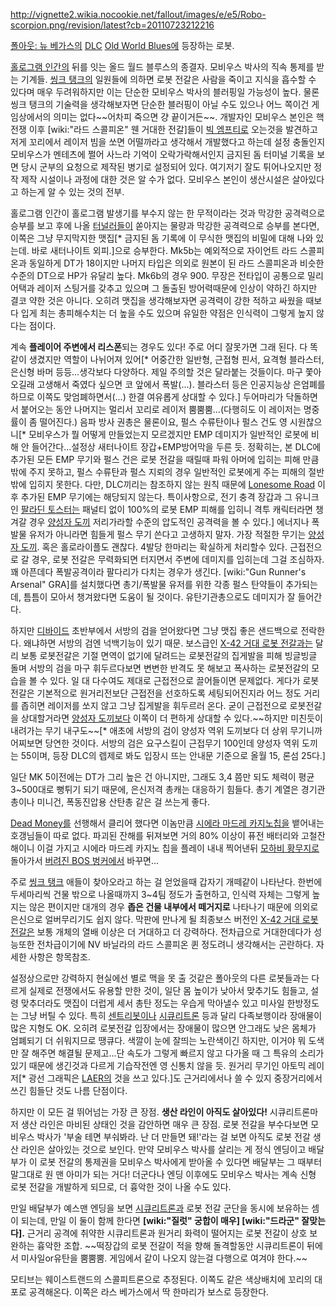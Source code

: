 http://vignette2.wikia.nocookie.net/fallout/images/e/e5/Robo-scorpion.png/revision/latest?cb=20110723212216

[[폴아웃: 뉴 베가스]]의 [[DLC]] [[Old World Blues]]에 등장하는 로봇.

[[홀로그램 인간]]의 뒤를 잇는 올드 월드 블루스의 종결자. 모비우스 박사의 직속 통제를 받는 기계들. [[씽크 탱크]]의 일원들에 의하면 로봇 전갈은 사람을 죽이고 지식을 흡수할 수 있다며 매우 두려워하지만 이는 단순한 모비우스 박사의 블러핑일 가능성이 높다. 물론 씽크 탱크의 기술력을 생각해보자면 단순한 블러핑이 아닐 수도 있으나 어느 쪽이건 게임상에서의 의미는 없다~~어차피 죽으면 걍 끝이거든~~. 개발자인 모비우스 본인은 핵전쟁 이후 [wiki:"라드 스콜피온" 웬 거대한 전갈]들이 [[빅 엠프티]]로 오는것을 발견하고 저게 꼬리에서 레이저 빔을 쏘면 어떨까라고 생각해서 개발했다고 하는데 설정 충돌인지 모비우스가 멘테츠에 쩔어 사느라 기억이 오락가락해서인지 금지된 돔 터미널 기록을 보면 당시 군부의 요청으로 제작된 병기로 설정되어 있다. 여기저기 잘도 튀어나오지만 정작 제작 시설이나 과정에 대한 것은 알 수가 없다. 모비우스 본인이 생산시설은 살아있다고 하는게 알 수 있는 것의 전부.

홀로그램 인간이 홀로그램 발생기를 부수지 않는 한 무적이라는 것과 막강한 공격력으로 승부를 보고 후에 나올 [[터널러]]들이 쏟아지는 물량과 막강한 공격력으로 승부를 본다면, 이쪽은 그냥 무지막지한 맷집[* 금지된 돔 기록에 이 무식한 맷집의 비밀에 대해 나와 있는데. 바로 새터나이트 외피.]으로 승부한다. Mk5b는 예외적으로 자이언트 라드 스콜피온과 동일하게 DT가 18이지만 나머지 타입은 의외로 원본이 된 라드 스콜피온과 비슷한 수준의 DT으로 HP가 유달리 높다. Mk6b의 경우 900. 무장은 전타입이 공통으로 밀리 어택과 레이저 스팅거를 갖추고 있으며 그 돌출된 방어력때문에 인상이 약하긴 하지만 결코 약한 것은 아니다. 오히려 맷집을 생각해보자면 공격력이 강한 적하고 싸웠을 때보다 입게 최는 총피해수치는 더 높을 수도 있으며 유일한 약점은 인식력이 그렇게 높지 않다는 점이다.

계속 '''플레이어 주변에서 리스폰'''되는 경우도 있다! 주로 어디 잘못가면 그래 된다. 다 똑같이 생겼지만 역할이 나뉘어져 있어[* 어중간한 일반형, 근접형 핀서, 요격형 블라스터, 은신형 바머 등등...생각보다 다양하다. 제일 주의할 것은 달라붙는 것들이다. 마구 쫓아오길래 고생해서 죽였다 싶으면 코 앞에서 폭발(...). 블라스터 등은 인공지능상 은엄폐를 하므로 이쪽도 맞엄폐하면서(...) 한결 여유롭게 상대할 수 있다.] 두어마리가 닥돌하면서 붙어오는 동안 나머지는 멀리서 꼬리로 레이저 뿜뿜뿜...(다행히도 이 레이저는 명중률이 좀 떨어진다.) 음파 방사 권총은 물론이요, 펄스 수류탄이나 펄스 건도 영 시원찮으니[* 모비우스가 뭘 어떻게 만들었는지 모르겠지만 EMP 데미지가 일반적인 로봇에 비해 안 들어간다...설정상 새터나이트 장갑+EMP방어막을 두른 듯. 정확히는, 본 DLC에 추가된 모든 EMP 무기와 펄스 건은 로봇 전갈을 때릴때 파워 아머에 입히는 피해 만큼 밖에 주지 못하고, 펄스 수류탄과 펄스 지뢰의 경우 일반적인 로봇에게 주는 피해의 절반 밖에 입히지 못한다. 다만, DLC끼리는 참조하지 않는 원칙 때문에 [[Lonesome Road]] 이후 추가된 EMP 무기에는 해당되지 않는다. 특이사항으로, 전기 충격 장갑과 그 유니크인 [[팔라딘 토스터]]는 패널티 없이 100%의 로봇 EMP 피해를 입히니 격투 캐릭터라면 챙겨갈 경우 [[양성자 도끼]] 저리가라할 수준의 압도적인 공격력을 볼 수 있다.] 에너지나 폭발물 유저가 아니라면 힘들게 펄스 무기 쓴다고 고생하지 말자. 가장 적절한 무기는 [[양성자 도끼]]. 혹은 홀로라이플도 괜찮다. 4발당 한마리는 확실하게 처리할수 있다. 근접전으로 갈 경우, 로봇 전갈은 무력화되면 터지면서 주변에 데미지를 입히는데 그걸 조심하자. 꽤 아픈데다 폭발공격이라 팔다리가 다치는 경우가 생긴다. [wiki:"Gun Runner's Arsenal" GRA]를 설치했다면 총기/폭발물 유저를 위한 각종 펄스 탄약들이 추가되는데, 틈틈이 모아서 챙겨왔다면 도움이 될 것이다. 유탄기관총으로도 데미지가 잘 들어간다.

하지만 [[디바이드]] 초반부에서 서방의 검을 얻어왔다면 그냥 맷집 좋은 샌드백으로 전락한다. 왜냐하면 서방의 검엔 넉백기능이 있기 때문. 보스급인 [[X-42 거대 로봇 전갈]]과는 달리 보통 로봇전갈은 기절 면역이 없기에 달려드는 로봇전갈의 집게발을 피해 빙글빙글 돌며 서방의 검을 마구 휘두르다보면 변변한 반격도 못 해보고 폭사하는 로봇전갈의 모습을 볼 수 있다. 일 대 다수여도 제대로 근접전으로 끌어들이면 문제없다. 게다가 로봇전갈은 기본적으로 원거리전보단 근접전을 선호하도록 세팅되어진지라 어느 정도 거리를 좁히면 레이저를 쏘지 않고 그냥 집게발을 휘두르러 온다. 굳이 근접전으로 로봇전갈을 상대할거라면 [[양성자 도끼]]보다 이쪽이 더 편하게 상대할 수 있다.~~하지만 미친듯이 내려가는 무기 내구도~~[* 애초에 서방의 검이 양성자 역위 도끼보다 더 상위 무기니까 어찌보면 당연한 것이다. 서방의 검은 요구스킬이 근접무기 100인데 양성자 역위 도끼는 55이며, 등장 DLC의 렙제로 봐도 입장시 뜨는 안내문 기준으로 올월 15, 론섬 25다.]

일단 MK 5이전에는 DT가 그리 높은 건 아니지만, 그래도 3,4 쯤만 되도 체력이 평균 3~500대로 뻥튀기 되기 때문에, 은신저격 총캐는 대응하기 힘들다. 총기 계열은 경기관총이나 미니건, 폭동진압용 산탄총 같은 걸 쓰는게 좋다. 

[[Dead Money]]를 선행해서 클리어 했다면 이놈만큼 [[시에라 마드레 카지노]]칩을 뱉어내는 호갱님들이 따로 없다. 파괴된 잔해를 뒤져보면 거의 80% 이상이 퓨전 배터리와 고철잔해이니 이걸 가지고 시에라 마드레 카지노 칩을 플레이 내내 찍어낸뒤 [[모하비 황무지]]로 돌아가서 [[버려진 BOS 벙커]]에서 바꾸면...

주로 [[씽크 탱크]] 애들이 찾아오라고 하는 걸 얻었을때 갑자기 개떼같이 나타난다. 한번에 두세마리씩 건물 밖으로 나올때까지 3~4팀 정도가 출현하고, 인식력 자체는 그렇게 높지는 않은 편이지만 대개의 경우 '''좁은 건물 내부에서 떼거지로''' 나타나기 때문에 의외로 은신으로 얼버무리기도 쉽지 않다. 막판에 만나게 될 최종보스 버전인 [[X-42 거대 로봇 전갈]]은 보통 개체의 열배 이상은 더 거대하고 더 강력하다. 전차급으로 거대한데다가 성능또한 전차급이기에 NV 바닐라의 라드 스콜피온 퀸 정도려니 생각해서는 곤란하다. 자세한 사항은 항목참조.

설정상으로만 강력하지 현실에선 별로 맥을 못 출 것같은 폴아웃의 다른 로봇들과는 다르게 실제로 전쟁에서도 유용할 만한 것이, 일단 몸 높이가 낮아서 맞추기도 힘들고, 설령 맞추더라도 맷집이 더럽게 세서 총탄 정도는 우습게 막아낼수 있고 미사일 한방정도는 그냥 버틸 수 있다. 특히 [[센트리봇]]이나 [[시큐리트론]] 등과 달리 다족보행이라 장애물이 많은 지형도 OK. 오히려 로봇전갈 입장에서는 장애물이 많으면 안그래도 낮은 몸체가 엄폐되기 더 쉬워지므로 땡큐다. 색깔이 눈에 잘띄는 노란색이긴 하지만, 이거야 뭐 도색만 잘 해주면 해결될 문제고...단 속도가 그렇게 빠르지 않고 다가올 때 그 특유의 소리가 있기 때문에 생긴것과 다르게 기습작전엔 영 신통치 않을 듯. 원거리 무기인 아토믹 레이저[* 광선 그래픽은 [[LAER]]의 것을 쓰고 있다.]도 근거리에서나 쓸 수 있지 중장거리에서 쓰긴 힘들단 것도 나름 단점이다.

하지만 이 모든 걸 뛰어넘는 가장 큰 장점. '''생산 라인이 아직도 살아있다!''' 시큐리트론마저 생산 라인은 마비된 상태인 것을 감안하면 매우 큰 장점. 로봇 전갈을 부수다보면 모비우스 박사가 '부술 테면 부숴봐라. 난 더 만들면 돼!'라는 걸 보면 아직도 로봇 전갈 생산 라인은 살아있는 것으로 보인다. 만약 모비우스 박사를 살리는 게 정식 엔딩이고 배달부가 이 로봇 전갈의 통제권을 모비우스 박사에게 받아올 수 있다면 배달부는 그 때부터 말그대로 원 맨 아미가 되는 거다! 더군다나 엔딩 이후에도 모비우스 박사는 계속 신형 로봇 전갈을 개발하게 되므로, 더 흉악한 것이 나올 수도 있다. 

만일 배달부가 예스맨 엔딩을 보면 [[시큐리트론]]과 로봇 전갈 군단을 동시에 보유하는 셈이 되는데, 만일 이 둘이 함께 한다면 '''[wiki:"질럿" 궁합이 매우] [wiki:"드라군" 잘맞는다].''' 근거리 공격에 취약한 시큐리트론과 원거리 화력이 떨어지는 로봇 전갈이 상호 보완하는 흉악한 조합. ~~떡장갑의 로봇 전갈이 적을 향해 돌격할동안 시큐리트론이 뒤에서 미사일or유탄을 뿜뿜뿜. 게임에서 같이 나오지 않는걸 다행으로 여겨야 한다.~~

모티브는 웨이스트랜드의 스콜피트론으로 추정된다. 이쪽도 같은 색상배치에 꼬리의 대포로 공격해온다. 이쪽은 라스 베가스에서 딱 한마리가 보스로 등장한다.

